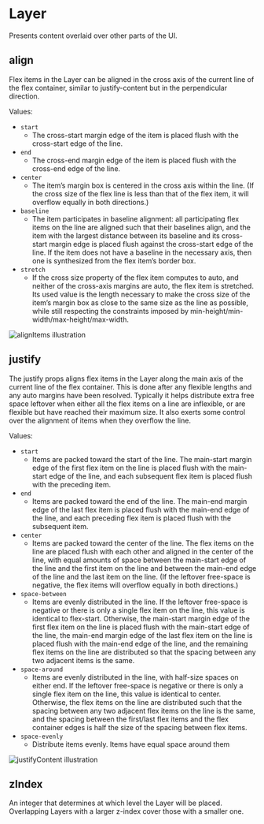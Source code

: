 # Layer

Presents content overlaid over other parts of the UI.

## align

Flex items in the Layer can be aligned in the cross axis of the current line of the flex container, similar to justify-content but in the perpendicular direction.

Values:
* `start`
    * The cross-start margin edge of the item is placed flush with the cross-start edge of the line. 
* `end`
    * The cross-end margin edge of the item is placed flush with the cross-end edge of the line. 
* `center`
    * The item’s margin box is centered in the cross axis within the line. (If the cross size of the flex line is less than that of the flex item, it will overflow equally in both directions.) 
* `baseline`
    * The item participates in baseline alignment: all participating flex items on the line are aligned such that their baselines align, and the item with the largest distance between its baseline and its cross-start margin edge is placed flush against the cross-start edge of the line. If the item does not have a baseline in the necessary axis, then one is synthesized from the flex item’s border box. 
* `stretch`
    * If the cross size property of the flex item computes to auto, and neither of the cross-axis margins are auto, the flex item is stretched. Its used value is the length necessary to make the cross size of the item’s margin box as close to the same size as the line as possible, while still respecting the constraints imposed by min-height/min-width/max-height/max-width.

![alignItems illustration](https://raw.githubusercontent.com/neokeld/composion/main/images/align-items.png)

## justify

The justify props aligns flex items in the Layer along the main axis of the current line of the flex container. This is done after any flexible lengths and any auto margins have been resolved. Typically it helps distribute extra free space leftover when either all the flex items on a line are inflexible, or are flexible but have reached their maximum size. It also exerts some control over the alignment of items when they overflow the line.

Values:
* `start`
    * Items are packed toward the start of the line. The main-start margin edge of the first flex item on the line is placed flush with the main-start edge of the line, and each subsequent flex item is placed flush with the preceding item. 
* `end`
    * Items are packed toward the end of the line. The main-end margin edge of the last flex item is placed flush with the main-end edge of the line, and each preceding flex item is placed flush with the subsequent item. 
* `center`
    * Items are packed toward the center of the line. The flex items on the line are placed flush with each other and aligned in the center of the line, with equal amounts of space between the main-start edge of the line and the first item on the line and between the main-end edge of the line and the last item on the line. (If the leftover free-space is negative, the flex items will overflow equally in both directions.) 
* `space-between`
    * Items are evenly distributed in the line. If the leftover free-space is negative or there is only a single flex item on the line, this value is identical to flex-start. Otherwise, the main-start margin edge of the first flex item on the line is placed flush with the main-start edge of the line, the main-end margin edge of the last flex item on the line is placed flush with the main-end edge of the line, and the remaining flex items on the line are distributed so that the spacing between any two adjacent items is the same. 
* `space-around`
    * Items are evenly distributed in the line, with half-size spaces on either end. If the leftover free-space is negative or there is only a single flex item on the line, this value is identical to center. Otherwise, the flex items on the line are distributed such that the spacing between any two adjacent flex items on the line is the same, and the spacing between the first/last flex items and the flex container edges is half the size of the spacing between flex items. 
* `space-evenly`
    * Distribute items evenly. Items have equal space around them

![justifyContent illustration](https://raw.githubusercontent.com/neokeld/composion/main/images/justify-content.png)

## zIndex

An integer that determines at which level the Layer will be placed. Overlapping Layers with a larger z-index cover those with a smaller one.
